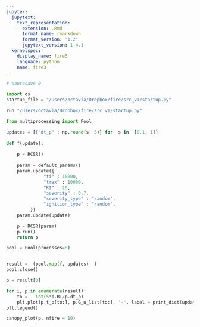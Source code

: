 ```yaml
---
jupyter:
  jupytext:
    text_representation:
      extension: .Rmd
      format_name: rmarkdown
      format_version: '1.2'
      jupytext_version: 1.4.1
  kernelspec:
    display_name: fire3
    language: python
    name: fire3
---
```


```python
# %autosave 0
```

```python
import os
startup_file = "/Users/octavia/Dropbox/fire/src_v1/startup.py"
```

```python
run "/Users/octavia/Dropbox/fire/src_v1/startup.py"
```

```python

from multiprocessing import Pool

updates = [{"dt_p" : np.round(s, 5)} for  s in  [0.1, 1]]
        
def f(update):
    
    p = RCSR()
    
    param = default_params()
    param.update({
              "ti" : 10000, 
              "tmax" : 10000,
              "RI" : 20,
              "severity" : 0.7,
              "severity_type" : "random",
              "ignition_type" : "random",
         })
    param.update(update)

    p = RCSR(param)
    p.run()
    return p

pool = Pool(processes=8)             


result =  (pool.map(f, updates)  )       
pool.close()

p = result[0]

```

```python
for i, p in enumerate(result):
    to = - int(5*p.RI/p.dt_p)
    plt.plot(p.t_p[to:], p.G_u_list[to:], '-', label = print_dict(updates[i]))
plt.legend()
```

```python
canopy_plot(p, nfire = 10)
```

```python

```
